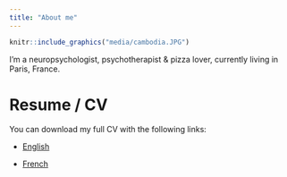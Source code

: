 ```yaml
---
title: "About me"
---
```

```r
knitr::include_graphics("media/cambodia.JPG")
```
<!-- <style> -->
<!-- .image{float: left;} -->
<!-- </style> -->

<!-- <div style="float:right"> -->
<!-- <img src="media/cambodia.JPG" style="width: 50%; height: 50%"/> -->
<!-- </div> -->

I'm a neuropsychologist, psychotherapist & pizza lover, currently living in Paris, France.


# Resume / CV

You can download my full CV with the following links:

- <a target="_blank" href="DominiqueMakowski_CV.pdf#" class="download" title="English">English</a>

- <a target="_blank" href="DominiqueMakowski_CV_fr.pdf#" class="download" title="French">French</a>




